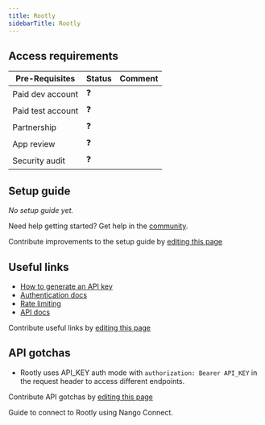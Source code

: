 ```yaml
---
title: Rootly
sidebarTitle: Rootly
---
```



<Overview />
<PreBuiltTooling />
<PreBuiltUseCases />

## Access requirements
| Pre-Requisites | Status | Comment|
| - | - | - |
| Paid dev account | ❓ |  |
| Paid test account | ❓ |  |
| Partnership | ❓ | |
| App review | ❓ |  |
| Security audit | ❓ | |


## Setup guide

_No setup guide yet._

<Tip>Need help getting started? Get help in the [community](https://nango.dev/slack).</Tip>

<Note>Contribute improvements to the setup guide by [editing this page](https://github.com/nangohq/nango/tree/master/docs/integrations/all/rootly.mdx)</Note>


## Useful links

-   [How to generate an API key](https://docs.rootly.com/api-reference/overview#how-to-generate-an-api-key%3F)
-   [Authentication docs](https://docs.rootly.com/api-reference/overview#authentication-and-requests)
-   [Rate limiting](https://docs.rootly.com/api-reference/overview#rate-limiting)
-   [API docs](https://docs.rootly.com/api-reference/overview)

<Note>Contribute useful links by [editing this page](https://github.com/nangohq/nango/tree/master/docs/integrations/all/rootly.mdx)</Note>

## API gotchas

- Rootly uses API_KEY auth mode with `authorization: Bearer API_KEY` in the request header to access different endpoints.

<Note>Contribute API gotchas by [editing this page](https://github.com/nangohq/nango/tree/master/docs/integrations/all/rootly.mdx)</Note>

<Card title="Connect to Rootly" icon="link" href="/integrations/all/rootly/connect" horizontal>
  Guide to connect to Rootly using Nango Connect.
</Card>